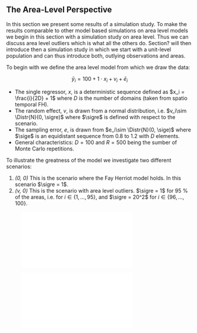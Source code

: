 ## The Area-Level Perspective

In this section we present some results of a simulation study. To make the
results comparable to other model based simulations on area level models we
begin in this section with a simulation study on area level. Thus we can discuss
area level outliers which is what all the others do. Section? will then
introduce then a simulation study in which we start with a unit-level population
and can thus introduce both, outlying observations and areas.

To begin with we define the area level model from which we draw the data:

  $$\bar{y}_i = 100 + 1 \cdot x_i + v_i + \bar{e}_i$$

- The single regressor, $x$, is a deterministic sequence defined as $x_i = 
\frac{i}{2D} + 1$ where $D$ is the number of domains (taken from spatio temporal
FH).
- The random effect, $v$, is drawn from a normal distribution, i.e. $v_i\sim
\Distr{N}(0, \sigre)$ where $\sigre$ is defined with respect to the scenario.
- The sampling error, $e$, is drawn from $e_i\sim \Distr{N}(0, \sige)$ where
$\sige$ is an equidistant sequence from $0.8$ to $1.2$ with $D$ elements.
- General characteristics: $D = 100$ and $R = 500$ being the sumber of Monte Carlo repetitions.

To illustrate the greatness of the model we investigate two different scenarios:

1. *(0, 0)* This is the scenario where the Fay Herriot model holds. In this
scenario $\sigre = 1$.
2. *(v, 0)* This is the scenario with area level outliers. $\sigre = 1$ for 95 \%
of the areas, i.e. for $i \in \{1, \dots, 95\}$, and $\sigre = 20^2$ for $i \in
\{96, \dots, 100\}$.

![\textrrmse](figs/area_level_mc_rrmse_all.pdf)

![\textrbias](figs/area_level_mc_rbias_all.pdf)
